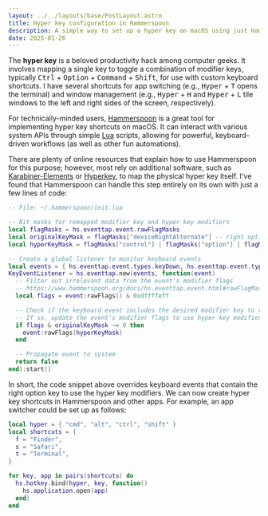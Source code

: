 ```yaml
---
layout: ../../layouts/base/PostLayout.astro
title: Hyper key configuration in Hammerspoon
description: A simple way to set up a hyper key on macOS using just Hammerspoon.
date: 2025-01-26
---
```


The **hyper key** is a beloved productivity hack among computer geeks. It involves mapping a single key to toggle a combination of modifier keys, typically <kbd>Ctrl</kbd> + <kbd>Option</kbd> + <kbd>Command</kbd> + <kbd>Shift</kbd>, for use with custom keyboard shortcuts. I have several shortcuts for app switching (e.g., <kbd>Hyper</kbd> + <kbd>T</kbd> opens the terminal) and window management (e.g., <kbd>Hyper</kbd> + <kbd>H</kbd> and <kbd>Hyper</kbd> + <kbd>L</kbd> tile windows to the left and right sides of the screen, respectively).

For technically-minded users, [Hammerspoon](https://www.hammerspoon.org) is a great tool for implementing hyper key shortcuts on macOS. It can interact with various system APIs through simple [Lua](https://www.lua.org/about.html) scripts, allowing for powerful, keyboard-driven workflows (as well as other fun automations).


There are plenty of online resources that explain how to use Hammerspoon for this purpose; however, most rely on additional software, such as [Karabiner-Elements](https://karabiner-elements.pqrs.org) or [Hyperkey](https://hyperkey.app), to map the physical hyper key itself. I've found that Hammerspoon can handle this step entirely on its own with just a few lines of code:

```lua
-- File: ~/.hammerspoon/init.lua

-- Bit masks for remapped modifier key and hyper key modifiers
local flagMasks = hs.eventtap.event.rawFlagMasks
local originalKeyMask = flagMasks["deviceRightAlternate"] -- right option
local hyperKeyMask = flagMasks["control"] | flagMasks["option"] | flagMasks["command"] | flagMasks["shift"]

-- Create a global listener to monitor keyboard events
local events = { hs.eventtap.event.types.keyDown, hs.eventtap.event.types.keyUp }
KeyEventListener = hs.eventtap.new(events, function(event)
  -- Filter out irrelevant data from the event's modifier flags
  -- https://www.hammerspoon.org/docs/hs.eventtap.event.html#rawFlagMasks
  local flags = event:rawFlags() & 0xdffffeff

  -- Check if the keyboard event includes the desired modifier key to remap
  -- If so, update the event's modifier flags to use hyper key modifiers
  if flags & originalKeyMask ~= 0 then
    event:rawFlags(hyperKeyMask)
  end

  -- Propagate event to system
  return false
end):start()
```

In short, the code snippet above overrides keyboard events that contain the right option key to use the hyper key modifiers. We can now create hyper key shortcuts in Hammerspoon and other apps. For example, an app switcher could be set up as follows:

```lua
local hyper = { "cmd", "alt", "ctrl", "shift" }
local shortcuts = {
  f = "Finder",
  s = "Safari",
  t = "Terminal",
}

for key, app in pairs(shortcuts) do
  hs.hotkey.bind(hyper, key, function()
    hs.application.open(app)
  end)
end
```
